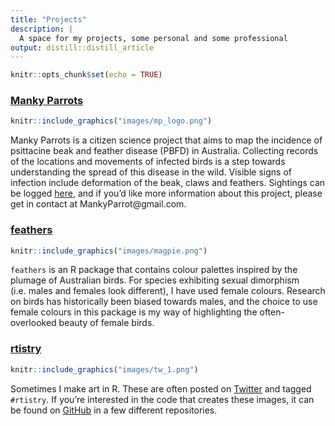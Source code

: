 ```yaml
---
title: "Projects"
description: | 
  A space for my projects, some personal and some professional
output: distill::distill_article
---
```


```r
knitr::opts_chunk$set(echo = TRUE)
```


### [Manky Parrots](https://tinyurl.com/MankyParrots)

::: {.floating}

```r
knitr::include_graphics("images/mp_logo.png")
```

Manky Parrots is a citizen science project that aims to map the incidence of 
psittacine beak and feather disease (PBFD) in Australia. Collecting records of 
the locations and movements of infected birds is a step towards understanding 
the spread of this disease in the wild. Visible signs of infection include 
deformation of the beak, claws and feathers. Sightings can be logged 
[here](https://tinyurl.com/MankyParrots), and if you'd like more information 
about this project, please get in contact at MankyParrot@gmail.com.

:::


### [feathers](https://github.com/shandiya/feathers)

::: {.floating}

```r
knitr::include_graphics("images/magpie.png")
```

`feathers` is an R package that contains colour palettes inspired by the plumage of Australian birds. For species exhibiting sexual dimorphism (i.e. males and females look different), I have used female colours. Research on birds has historically been biased towards males, and the choice to use female colours in this package is my way of highlighting the often-overlooked beauty of female birds.

:::


### [rtistry](https://github.com/shandiya/twirly-whirly)

::: {.floating}

```r
knitr::include_graphics("images/tw_1.png")
```

Sometimes I make art in R. These are often posted on [Twitter](https://twitter.com/ShandiyaB) and tagged `#rtistry`. If you're interested in the code that creates these images, it can be found on [GitHub](https://github.com/shandiya) in a few different repositories. 

:::


